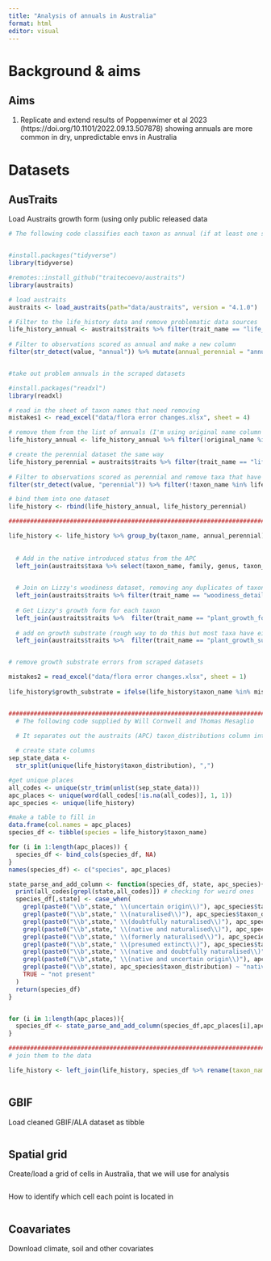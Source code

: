 ```yaml
---
title: "Analysis of annuals in Australia"
format: html
editor: visual
---
```


# Background & aims

## Aims

1.  Replicate and extend results of Poppenwimer et al 2023 (https://doi.org/10.1101/2022.09.13.507878) showing annuals are more common in dry, unpredictable envs in Australia

# Datasets

## AusTraits

Load Austraits growth form (using only public released data

```r

# The following code classifies each taxon as annual (if at least one source has scored it as annual, or perennial ( the remainder of taxa in AusTraits with atleast one life_history observation), then adds on growth_form


#install.packages("tidyverse")
library(tidyverse)

#remotes::install_github("traitecoevo/austraits")
library(austraits) 

# load austraits
austraits <- load_austraits(path="data/austraits", version = "4.1.0")

# Filter to the life_history data and remove problematic data sources
life_history_annual <- austraits$traits %>% filter(trait_name == "life_history" & !dataset_id %in% c("Sjostrom_2006", "ABRS_1981", "WAH_1998", "WAH_2016", "NHNSW_2014", "NHNSW_2014_2")) %>% 
  
# Filter to observations scored as annual and make a new column
filter(str_detect(value, "annual")) %>% mutate(annual_perennial = "annual")


#take out problem annuals in the scraped datasets

#install.packages("readxl")
library(readxl)

# read in the sheet of taxon names that need removing
mistakes1 <- read_excel("data/flora error changes.xlsx", sheet = 4)

# remove them from the list of annuals (I'm using original name column as I identified them by looking at the raw scraped data)
life_history_annual <- life_history_annual %>% filter(!original_name %in% mistakes1$taxon_name)

# create the perennial dataset the same way
life_history_perennial = austraits$traits %>% filter(trait_name == "life_history" & !dataset_id %in% c("Sjostrom_2006", "ABRS_1981", "WAH_1998", "WAH_2016", "NHNSW_2014", "NHNSW_2014_2")) %>% 
  
# Filter to observations scored as perennial and remove taxa that have been marked as annual. These taxa will be marked as perennial
filter(str_detect(value, "perennial")) %>% filter(!taxon_name %in% life_history_annual$taxon_name) %>% mutate(annual_perennial = "perennial")

# bind them into one dataset
life_history <- rbind(life_history_annual, life_history_perennial)

###########################################################################

life_history <- life_history %>% group_by(taxon_name, annual_perennial) %>% summarise(n_datasets = n()) %>% 
  
  
  # Add in the native introduced status from the APC
  left_join(austraits$taxa %>% select(taxon_name, family, genus, taxon_distribution, establishment_means), by = "taxon_name") %>% 
  

  # Join on Lizzy's woodiness dataset, removing any duplicates of taxon_name
  left_join(austraits$traits %>% filter(trait_name == "woodiness_detailed", dataset_id == "Wenk_2022") %>% filter(!duplicated(taxon_name)) %>% select(taxon_name, value) %>% rename(woodiness = value), by = "taxon_name") %>% 
  
  # Get Lizzy's growth form for each taxon
  left_join(austraits$traits %>%  filter(trait_name == "plant_growth_form", dataset_id == "Wenk_2022") %>% filter(!duplicated(taxon_name)) %>% select(taxon_name, value) %>% rename(plant_growth_form = value), by = "taxon_name") %>% 
  
  # add on growth substrate (rough way to do this but most taxa have either no growth substrate data or similar growth substrate data between sources)
  left_join(austraits$traits %>%  filter(trait_name == "plant_growth_substrate") %>% filter(!duplicated(taxon_name)) %>% select(taxon_name, value) %>% rename(growth_substrate = value), by = "taxon_name")


# remove growth substrate errors from scraped datasets

mistakes2 = read_excel("data/flora error changes.xlsx", sheet = 1)
  
life_history$growth_substrate = ifelse(life_history$taxon_name %in% mistakes2$taxon_name , NA, life_history$growth_substrate)


########################################################################
  # The following code supplied by Will Cornwell and Thomas Mesaglio
  
  # It separates out the austraits (APC) taxon_distributions column into states ########################################################################

  # create state columns
sep_state_data <-
  str_split(unique(life_history$taxon_distribution), ",")

#get unique places
all_codes <- unique(str_trim(unlist(sep_state_data)))
apc_places <- unique(word(all_codes[!is.na(all_codes)], 1, 1))
apc_species <- unique(life_history)

#make a table to fill in
data.frame(col.names = apc_places)
species_df <- tibble(species = life_history$taxon_name)

for (i in 1:length(apc_places)) {
  species_df <- bind_cols(species_df, NA)
}
names(species_df) <- c("species", apc_places)

state_parse_and_add_column <- function(species_df, state, apc_species){
  print(all_codes[grepl(state,all_codes)]) # checking for weird ones
  species_df[,state] <- case_when(
    grepl(paste0("\\b",state," \\(uncertain origin\\)"), apc_species$taxon_distribution) ~ "uncertain origin",
    grepl(paste0("\\b",state," \\(naturalised\\)"), apc_species$taxon_distribution) ~ "naturalised",
    grepl(paste0("\\b",state," \\(doubtfully naturalised\\)"), apc_species$taxon_distribution) ~ "doubtfully naturalised",
    grepl(paste0("\\b",state," \\(native and naturalised\\)"), apc_species$taxon_distribution) ~ "native and naturalised",
    grepl(paste0("\\b",state," \\(formerly naturalised\\)"), apc_species$taxon_distribution) ~ "formerly naturalised",
    grepl(paste0("\\b",state," \\(presumed extinct\\)"), apc_species$taxon_distribution) ~ "presumed extinct",
    grepl(paste0("\\b",state," \\(native and doubtfully naturalised\\)"), apc_species$taxon_distribution) ~ "native and doubtfully naturalised",
    grepl(paste0("\\b",state," \\(native and uncertain origin\\)"), apc_species$taxon_distribution) ~ "native and uncertain origin",
    grepl(paste0("\\b",state), apc_species$taxon_distribution) ~ "native", #no entry = native, it's important this is last in the list
    TRUE ~ "not present"
  )
  return(species_df)
}


for (i in 1:length(apc_places)){
  species_df <- state_parse_and_add_column(species_df,apc_places[i],apc_species)
}

###############################################################################
# join them to the data

life_history <- left_join(life_history, species_df %>% rename(taxon_name = species), by = "taxon_name")



```

## GBIF

Load cleaned GBIF/ALA dataset as tibble

```r

```

## Spatial grid

Create/load a grid of cells in Australia, that we will use for analysis

```r

```

How to identify which cell each point is located in

```r

```

## Coavariates

Download climate, soil and other covariates

```r

```
